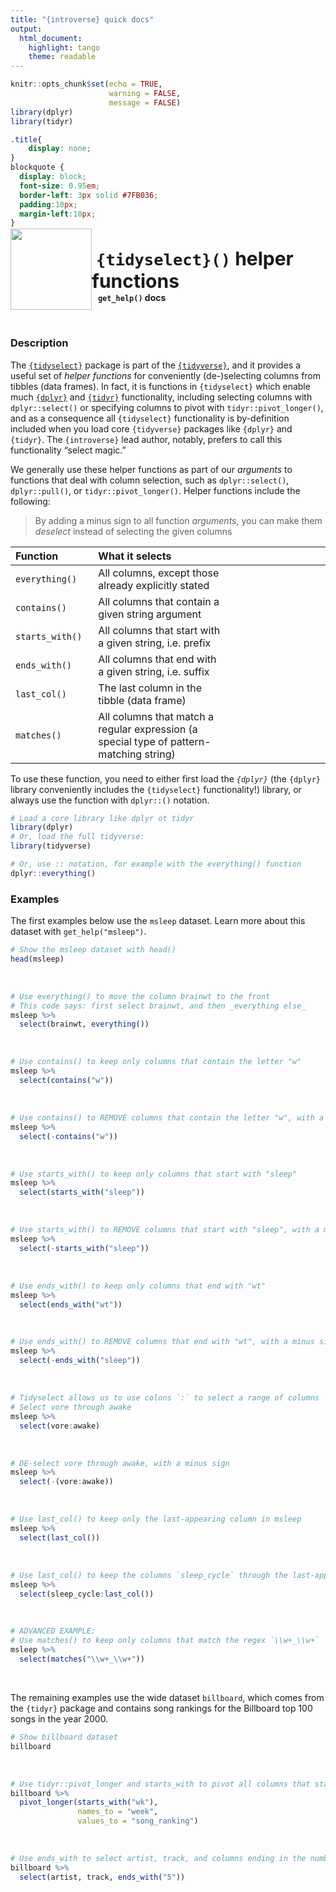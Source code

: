 ```yaml
---
title: "{introverse} quick docs"
output: 
  html_document:
    highlight: tango
    theme: readable
---
```



```r
knitr::opts_chunk$set(echo = TRUE, 
                      warning = FALSE, 
                      message = FALSE)
library(dplyr)
library(tidyr)
```

```css
.title{
    display: none;
}
blockquote {
  display: block;
  font-size: 0.95em;
  border-left: 3px solid #7FB036;
  padding:10px;
  margin-left:10px;
}
```

<div>
<br>
 <img src = "logo.png" style = "float:left;height:130px;margin-top:-30px;">
 <span style = "font-weight:bold;font-size:30px;"> 
  &nbsp;<code>{tidyselect}()</code> helper functions
 </span>
 <br>
 <b>&nbsp;&nbsp;&nbsp;<code>get_help()</code> docs</b>
</div>
<br>

### Description

The  [`{tidyselect}`](https://tidyselect.r-lib.org/) package is part of the [`{tidyverse}`](https://www.tidyverse.org/), and it provides a useful set of _helper functions_ for conveniently (de-)selecting columns from tibbles (data frames). In fact, it is functions in `{tidyselect}` which enable much [`{dplyr}`](https://dplyr.tidyverse.org/) and [`{tidyr}`](https://tidyr.tidyverse.org/) functionality, including selecting columns with `dplyr::select()` or specifying columns to pivot with `tidyr::pivot_longer()`, and as a consequence all `{tidyselect}` functionality is by-definition included when you load core `{tidyverse}` packages like `{dplyr}` and `{tidyr}`. The `{introverse}` lead author, notably, prefers to call this functionality "select magic."

We generally use these helper functions as part of our _arguments_ to functions that deal with column selection, such as `dplyr::select()`, `dplyr::pull()`, or `tidyr::pivot_longer()`. Helper functions include the following:

> By adding a minus sign to all function _arguments_, you can make them _deselect_ instead of selecting the given columns

| Function | What it selects | 
|:---------|:---------------|:-----------|
| `everything()` | All columns, except those already explicitly stated |
| `contains()`     |  All columns that contain a given string argument |
| `starts_with()`     | All columns that start with a given string, i.e. prefix |
| `ends_with()`     | All columns that end with a given string, i.e. suffix |
| `last_col()`     | The last column in the tibble (data frame)
| `matches()`     |  All columns that match a regular expression (a special type of pattern-matching string) |

To use these function, you need to either first load the _`{dplyr}`_ (the `{dplyr}` library conveniently includes the `{tidyselect}` functionality!) library, or always use the function with `dplyr::()` notation.

```r
# Load a core library like dplyr ot tidyr
library(dplyr)
# Or, load the full tidyverse:
library(tidyverse)

# Or, use :: notation, for example with the everything() function
dplyr::everything()
```


### Examples

The first examples below use the `msleep` dataset. Learn more about this dataset with `get_help("msleep")`.

```r
# Show the msleep dataset with head()
head(msleep)
```

<br>

```r
# Use everything() to move the column brainwt to the front
# This code says: first select brainwt, and then _everything else_
msleep %>% 
  select(brainwt, everything())
```

<br>  <!-- Do not delete the <br>, and make sure to keep the previous and following lines blank. -->


```r
# Use contains() to keep only columns that contain the letter "w"
msleep %>%
  select(contains("w"))
```

<br> 

```r
# Use contains() to REMOVE columns that contain the letter "w", with a minus sign
msleep %>%
  select(-contains("w"))
```

<br> 


```r
# Use starts_with() to keep only columns that start with "sleep"
msleep %>%
  select(starts_with("sleep"))
```

<br> 

```r
# Use starts_with() to REMOVE columns that start with "sleep", with a minus sign
msleep %>%
  select(-starts_with("sleep"))
```

<br> 

```r
# Use ends_with() to keep only columns that end with "wt"
msleep %>%
  select(ends_with("wt"))
```

<br> 

```r
# Use ends_with() to REMOVE columns that end with "wt", with a minus sign
msleep %>%
  select(-ends_with("sleep"))
```

<br> 

```r
# Tidyselect allows us to use colons `:` to select a range of columns
# Select vore through awake
msleep %>%
  select(vore:awake)
```

<br> 

```r
# DE-select vore through awake, with a minus sign
msleep %>%
  select(-(vore:awake))
```


<br>
```r
# Use last_col() to keep only the last-appearing column in msleep
msleep %>%
  select(last_col())
```

<br>
```r
# Use last_col() to keep the columns `sleep_cycle` through the last-appearing column in msleep
msleep %>%
  select(sleep_cycle:last_col())
```


<br>
```r
# ADVANCED EXAMPLE:
# Use matches() to keep only columns that match the regex `\\w+_\\w+`
msleep %>%
  select(matches("\\w+_\\w+"))
```

<br>


The remaining examples use the wide dataset `billboard`, which comes from the `{tidyr}` package and contains song rankings for the Billboard top 100 songs in the year 2000.


```r
# Show billboard dataset
billboard
```

<br>


```r
# Use tidyr::pivot_longer and starts_with to pivot all columns that start with "wk"
billboard %>%
  pivot_longer(starts_with("wk"),
               names_to = "week", 
               values_to = "song_ranking")
```

<br>

```r
# Use ends_with to select artist, track, and columns ending in the number 5
billboard %>%
  select(artist, track, ends_with("5"))
```